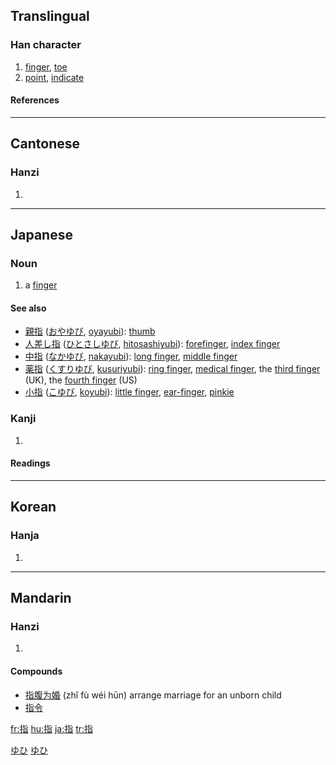 ==Translingual==
===Han character===
{{Han char|rn=64|rad=手|as=06|sn=9|four=5106<sub>1</sub>|canj=手心日 (QPA)}}
# [[finger]], [[toe]]
# [[point]], [[indicate]]
====References====
{{Han ref|kx=0429.200|dkj=12034|dj=0778.150|hdz=31873.050|uh=6307|ud=25351|bh=ABFC|bd=44028}}
----
==Cantonese==
===Hanzi===
{{yue-hanzi|jyut=|y=ji2}}
# {{defn|Cantonese}}
----
==Japanese==
===Noun===
[[Category:1000_Japanese_basic_words|ゆひ]]
{{ja-noun|k|hira=ゆび|rom=yubi|hidx=ゆひ}}
#a [[finger]]
[[Category:ja:Anatomy|ゆひ]]
====See also====
*[[親指]] ([[おやゆび]], [[oyayubi]]): [[thumb]]
*[[人差し指]] ([[ひとさしゆび]], [[hitosashiyubi]]): [[forefinger]], [[index finger]]
*[[中指]] ([[なかゆび]], [[nakayubi]]): [[long finger]], [[middle finger]]
*[[薬指]] ([[くすりゆび]], [[kusuriyubi]]): [[ring finger]], [[medical finger]], the [[third finger]] (UK), the [[fourth finger]] (US)
*[[小指]] ([[こゆび]], [[koyubi]]): [[little finger]], [[ear-finger]], [[pinkie]]
===Kanji===
{{ja-kanji|grade=3|rs=手06}}
# {{defn|Japanese}} 
====Readings====
{{ja-readings|on=[[し]] (shi)|kun=[[ゆび]] (yubi), [[さす]] (sasu)}}
----

==Korean==
===Hanja===
{{ko-hanja|hangeul=지|eumhun=|rv=ji|mr=chi|y=ci}}
# {{defn|Korean}}
----
==Mandarin==
===Hanzi===
{{cmn-hanzi|pin=[[zhǐ]] ([[zhi3]])|wg=chih<sup>3</sup>}}
# {{defn|Mandarin}}

====Compounds====
*[[指腹为婚]] (zhǐ fù wéi hūn) arrange marriage for an unborn child
*[[指令]]

[[fr:指]]
[[hu:指]]
[[ja:指]]
[[tr:指]]
